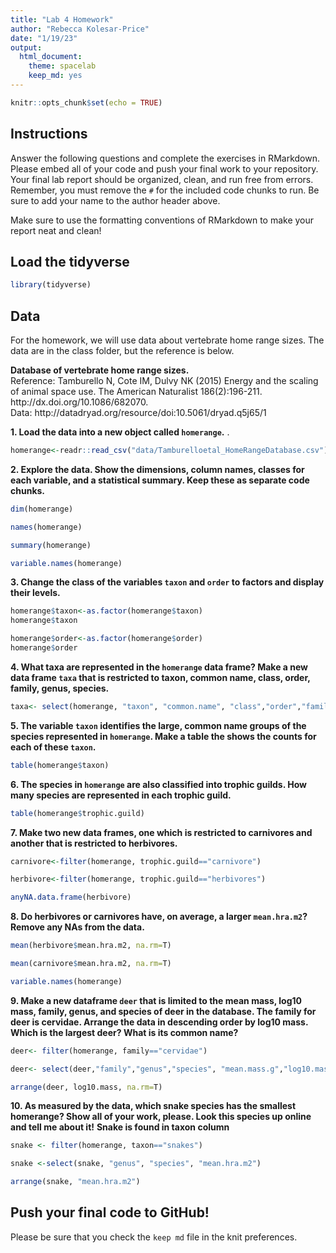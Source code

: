 ```yaml
---
title: "Lab 4 Homework"
author: "Rebecca Kolesar-Price"
date: "1/19/23"
output:
  html_document: 
    theme: spacelab
    keep_md: yes
---
```


```r
knitr::opts_chunk$set(echo = TRUE)
```

## Instructions
Answer the following questions and complete the exercises in RMarkdown. Please embed all of your code and push your final work to your repository. Your final lab report should be organized, clean, and run free from errors. Remember, you must remove the `#` for the included code chunks to run. Be sure to add your name to the author header above.  

Make sure to use the formatting conventions of RMarkdown to make your report neat and clean!  

## Load the tidyverse
```r
library(tidyverse)
```

## Data
For the homework, we will use data about vertebrate home range sizes. The data are in the class folder, but the reference is below.  

**Database of vertebrate home range sizes.**  
Reference: Tamburello N, Cote IM, Dulvy NK (2015) Energy and the scaling of animal space use. The American Naturalist 186(2):196-211. http://dx.doi.org/10.1086/682070.  
Data: http://datadryad.org/resource/doi:10.5061/dryad.q5j65/1  


**1. Load the data into a new object called `homerange`.** .
```r
homerange<-readr::read_csv("data/Tamburelloetal_HomeRangeDatabase.csv")
```



**2. Explore the data. Show the dimensions, column names, classes for each variable, and a statistical summary. Keep these as separate code chunks.**  
```r
dim(homerange)
```
```r
names(homerange)
```
```r
summary(homerange)
```
```r
variable.names(homerange)
```

**3. Change the class of the variables `taxon` and `order` to factors and display their levels.**  
```r
homerange$taxon<-as.factor(homerange$taxon)
homerange$taxon
```
```r
homerange$order<-as.factor(homerange$order)
homerange$order
```


**4. What taxa are represented in the `homerange` data frame? Make a new data frame `taxa` that is restricted to taxon, common name, class, order, family, genus, species.**  
```r
taxa<- select(homerange, "taxon", "common.name", "class","order","family","genus","species")
```

**5. The variable `taxon` identifies the large, common name groups of the species represented in `homerange`. Make a table the shows the counts for each of these `taxon`.**  
```r
table(homerange$taxon)
```

**6. The species in `homerange` are also classified into trophic guilds. How many species are represented in each trophic guild.**  
```r
table(homerange$trophic.guild)
```

**7. Make two new data frames, one which is restricted to carnivores and another that is restricted to herbivores.**  
```r
carnivore<-filter(homerange, trophic.guild=="carnivore")
```
```r
herbivore<-filter(homerange, trophic.guild=="herbivores")
```
```r
anyNA.data.frame(herbivore)
```


**8. Do herbivores or carnivores have, on average, a larger `mean.hra.m2`? Remove any NAs from the data.**  
```r
mean(herbivore$mean.hra.m2, na.rm=T)
```
```r
mean(carnivore$mean.hra.m2, na.rm=T)
```


```r
variable.names(homerange)
```

**9. Make a new dataframe `deer` that is limited to the mean mass, log10 mass, family, genus, and species of deer in the database. The family for deer is cervidae. Arrange the data in descending order by log10 mass. Which is the largest deer? What is its common name?**  
```r
deer<- filter(homerange, family=="cervidae")
```
```r
deer<- select(deer,"family","genus","species", "mean.mass.g","log10.mass")
```
```r
arrange(deer, log10.mass, na.rm=T)
```


**10. As measured by the data, which snake species has the smallest homerange? Show all of your work, please. Look this species up online and tell me about it!** **Snake is found in taxon column**  


```r
snake <- filter(homerange, taxon=="snakes")
```
```r
snake <-select(snake, "genus", "species", "mean.hra.m2")
```


```r
arrange(snake, "mean.hra.m2")
```

## Push your final code to GitHub!
Please be sure that you check the `keep md` file in the knit preferences.   